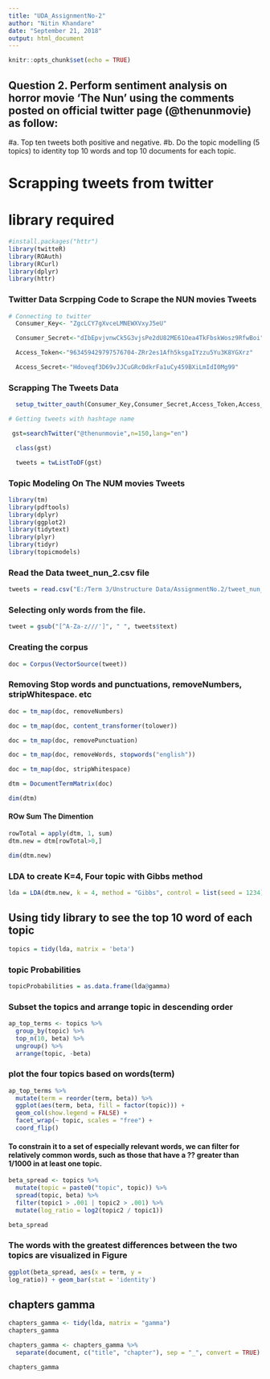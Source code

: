 ---
title: "UDA_AssignmentNo-2"
author: "Nitin Khandare"
date: "September 21, 2018"
output: html_document
---

```{r setup, include=FALSE}
knitr::opts_chunk$set(echo = TRUE)
```


## Question 2. Perform sentiment analysis on horror movie 'The Nun' using the comments posted on official twitter page (@thenunmovie) as follow: 

#a. Top ten tweets both positive and negative. 
#b. Do the topic modelling (5 topics) to identity top 10 words and top 10 documents for each topic.


# Scrapping tweets from twitter
# library required
```{r}



#install.packages("httr")
library(twitteR)
library(ROAuth)
library(RCurl)
library(dplyr)
library(httr)
```


### Twitter Data Scrpping Code to Scrape the NUN movies Tweets
```{r}
# Connecting to twitter
  Consumer_Key<- "ZgcLCY7gXvceLMNEWXVxyJ5eU"

  Consumer_Secret<-"dIbEpvjvnwCk5G3vjsPe2dU82ME61Oea4TkFbskWosz9RfwBoi"

  Access_Token<-"963459429797576704-ZRr2es1Afh5ksgaIYzzu5Yu3K8YGXrz"

  Access_Secret<-"Hdoveqf3D69vJJCuGRc0dkrFa1uCy459BXiLmIdI0Mg99"
```

### Scrapping The Tweets Data
```{r}
  setup_twitter_oauth(Consumer_Key,Consumer_Secret,Access_Token,Access_Secret)

# Getting tweets with hashtage name

 gst=searchTwitter("@thenunmovie",n=150,lang="en")

  class(gst)

  tweets = twListToDF(gst)


```


### Topic Modeling On The NUM movies Tweets
```{r}
library(tm)
library(pdftools)
library(dplyr)
library(ggplot2)
library(tidytext)
library(plyr)
library(tidyr)
library(topicmodels)

```


### Read the Data tweet_nun_2.csv file
```{r}
tweets = read.csv("E:/Term 3/Unstructure Data/AssignmentNo.2/tweet_nun_2.csv")
```


###  Selecting only words from the file.
```{r}
tweet = gsub("[^A-Za-z///']", " ", tweets$text)
```

### Creating the corpus
```{r}

doc = Corpus(VectorSource(tweet))

```

### Removing Stop words and punctuations, removeNumbers, stripWhitespace. etc
```{r}

doc = tm_map(doc, removeNumbers)

doc = tm_map(doc, content_transformer(tolower))

doc = tm_map(doc, removePunctuation)

doc = tm_map(doc, removeWords, stopwords("english"))

doc = tm_map(doc, stripWhitespace)

dtm = DocumentTermMatrix(doc)

dim(dtm)
```


#### ROw Sum The Dimention
```{r}

rowTotal = apply(dtm, 1, sum)
dtm.new = dtm[rowTotal>0,]

dim(dtm.new)

```


### LDA to create K=4, Four topic with Gibbs method
```{r}
lda = LDA(dtm.new, k = 4, method = "Gibbs", control = list(seed = 1234))
```


## Using tidy library to see the top 10 word of each topic
```{R}
topics = tidy(lda, matrix = 'beta')
```


### topic Probabilities
```{r}
topicProbabilities = as.data.frame(lda@gamma)
```

### Subset the topics and arrange topic in descending order
```{r}

ap_top_terms <- topics %>%
  group_by(topic) %>%
  top_n(10, beta) %>%
  ungroup() %>%
  arrange(topic, -beta)
```


### plot the four topics based on words(term)
```{r}

ap_top_terms %>%
  mutate(term = reorder(term, beta)) %>%
  ggplot(aes(term, beta, fill = factor(topic))) +
  geom_col(show.legend = FALSE) +
  facet_wrap(~ topic, scales = "free") +
  coord_flip()

```


####  To constrain it to a set of especially relevant words, we can filter for relatively common words, such as those that have a ?? greater than 1/1000 in at least one topic.
```{r}

beta_spread <- topics %>%
  mutate(topic = paste0("topic", topic)) %>%
  spread(topic, beta) %>%
  filter(topic1 > .001 | topic2 > .001) %>%
  mutate(log_ratio = log2(topic2 / topic1))

beta_spread
```


### The words with the greatest differences between the two topics are visualized in Figure
```{r}

ggplot(beta_spread, aes(x = term, y = 
log_ratio)) + geom_bar(stat = 'identity')
```

## chapters gamma 
```{r}
chapters_gamma <- tidy(lda, matrix = "gamma")
chapters_gamma
```


```{r}
chapters_gamma <- chapters_gamma %>%
  separate(document, c("title", "chapter"), sep = "_", convert = TRUE)

chapters_gamma
```




